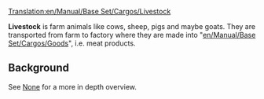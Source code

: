 [[Translation:en/Manual/Base Set/Cargos/Livestock]]
{{en/Manual/Base Set/Cargos/Cargo|
name=Livestock|
image=en/Manual/Base Set/Industries/Farm.png|
produced=[[en/Manual/Base Set/Industries/Farm]]|
accepted=[[en/Manual/Base Set/Industries/Factory]]
}}

'''Livestock''' is farm animals like cows, sheep, pigs and maybe goats.  They are transported from farm to factory where they are made into "[[en/Manual/Base Set/Cargos/Goods]]", i.e. meat products.

== Background ==
See [https://www.wikipedia.org/wiki/Livestock None] for a more in depth overview.
